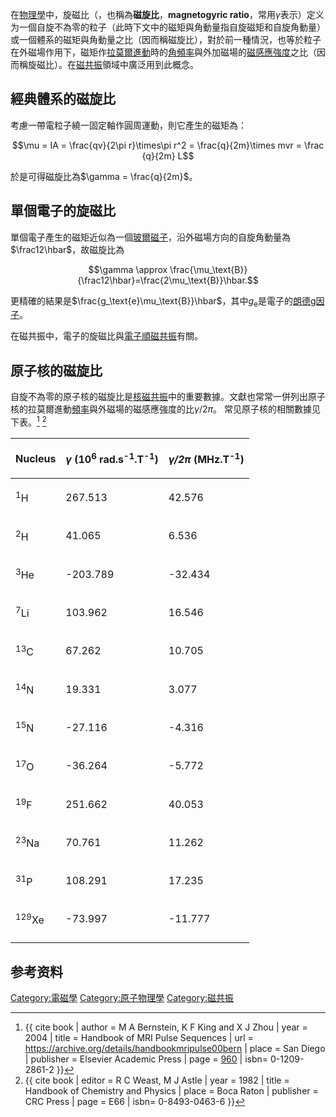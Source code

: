 {{noteTA
|G1=Physics
}}
在[[物理學|物理學]]中，旋磁比（{{lang-en|'''gyromagnetic ratio'''}}，也稱為'''磁旋比'''，'''magnetogyric ratio'''，常用<math>\gamma</math>表示）定义为一個自旋不為零的粒子（此時下文中的磁矩與角動量指自旋磁矩和自旋角動量）或一個體系的磁矩與角動量之比（因而稱磁旋比），對於前一種情況，也等於粒子在外磁場作用下，磁矩作[[拉莫爾進動|拉莫爾進動]]時的[[角頻率|角頻率]]與外加磁場的[[磁感應強度|磁感應強度]]之比（因而稱旋磁比）。在[[磁共振|磁共振]]領域中廣泛用到此概念。
==經典體系的磁旋比==
考慮一帶電粒子繞一固定軸作圓周運動，則它產生的磁矩為：

:<math> \mu = IA = \frac{qv}{2\pi r}\times\pi r^2 = \frac{q}{2m}\times mvr = \frac {q}{2m} L </math>

於是可得磁旋比為<math> \gamma = \frac{q}{2m} </math>。

==單個電子的旋磁比==
單個電子產生的磁矩近似為一個[[玻爾磁子|玻爾磁子]]，沿外磁場方向的自旋角動量為<math>\frac12\hbar</math>，故磁旋比為

:<math> \gamma \approx \frac{\mu_\text{B}}{\frac12\hbar}=\frac{2\mu_\text{B}}\hbar.</math>

更精確的結果是<math>\frac{g_\text{e}\mu_\text{B}}\hbar</math>，其中<math>g_\text{e}</math>是電子的[[朗德g因子|朗德g因子]]。

在磁共振中，電子的旋磁比與[[電子順磁共振|電子順磁共振]]有關。

==原子核的磁旋比==
自旋不為零的原子核的磁旋比是[[核磁共振|核磁共振]]中的重要數據。文獻也常常一併列出原子核的拉莫爾進動[[頻率|頻率]]與外磁場的磁感應強度的比<math>\gamma/2\pi</math>。
常见原子核的相關數據见下表。<ref>{{
cite book
| author = M A Bernstein, K F King and X J Zhou
| year = 2004
| title = Handbook of MRI Pulse Sequences
| url = https://archive.org/details/handbookmripulse00bern
| place = San Diego
| publisher = Elsevier Academic Press
| page = [https://archive.org/details/handbookmripulse00bern/page/960 960]
| isbn= 0-1209-2861-2
}}</ref>
<ref>{{
cite book
| editor = R C Weast, M J Astle
| year = 1982
| title = Handbook of Chemistry and Physics
| place = Boca Raton
| publisher = CRC Press
| page = E66
| isbn= 0-8493-0463-6
}}</ref>

{| class="wikitable"
|-
! Nucleus
! ''γ'' (10<sup>6</sup> rad.s<sup>-1</sup>.T<sup>-1</sup>)
! ''γ/2π'' (MHz.T<sup>-1</sup>)
|-
| <sup>1</sup>H
| 267.513
| 42.576
|-
| <sup>2</sup>H
| 41.065
| 6.536
|-
| <sup>3</sup>He
| -203.789 
| -32.434
|-
| <sup>7</sup>Li
| 103.962
| 16.546
|-
| <sup>13</sup>C
| 67.262
| 10.705
|-
| <sup>14</sup>N
| 19.331
| 3.077
|-
| <sup>15</sup>N
| -27.116
| -4.316
|-
| <sup>17</sup>O
| -36.264
| -5.772
|-
| <sup>19</sup>F
| 251.662
| 40.053
|-
| <sup>23</sup>Na
| 70.761
| 11.262
|-
| <sup>31</sup>P
| 108.291
| 17.235
|-
| <sup>129</sup>Xe
| -73.997
| -11.777
|-
|}

==参考资料==
{{reflist}}
[[Category:電磁學|Category:電磁學]]
[[Category:原子物理學|Category:原子物理學]]
[[Category:磁共振|Category:磁共振]]